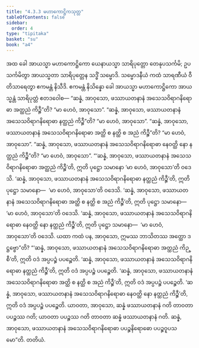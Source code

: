 ```yaml
---
title: "4.3.3 မဟာကောဋ္ဌိကသုတ္တ"
tableOfContents: false
sidebar:
  order: 4
type: "tipitaka"
basket: "su"
book: "a4"
---
```



<DynamicBreadcrumb />

<Division number="173" book="a4">

<Paragraph number="1028" book="a4">
အထ ခေါ အာယသ္မာ မဟာကောဋ္ဌိကော ယေနာယသ္မာ သာရိပုတ္တော တေနုပသင်္ကမိ; ဥပသင်္ကမိတွာ အာယသ္မတာ သာရိပုတ္တေန သဒ္ဓိံ သမ္မောဒိ. သမ္မောဒနီယံ ကထံ သာရဏီယံ ဝီတိသာရေတွာ ဧကမန္တံ နိသီဒိ. ဧကမန္တံ နိသိန္နော ခေါ အာယသ္မာ မဟာကောဋ္ဌိကော အာယသ္မန္တံ သာရိပုတ္တံ ဧတဒဝေါစ—
</Paragraph>

<Paragraph number="1029" book="a4">
“ဆန္နံ, အာဝုသော, ဖဿာယတနာနံ အသေသဝိရာဂနိရောဓာ အတ္ထညံ ကိဉ္စီ”တိ?
</Paragraph>

<Paragraph number="1030" book="a4">
“မာ ဟေဝံ, အာဝုသော”.
</Paragraph>

<Paragraph number="1031" book="a4">
“ဆန္နံ, အာဝုသော, ဖဿာယတနာနံ အသေသဝိရာဂနိရောဓာ နတ္ထညံ ကိဉ္စီ”တိ?
</Paragraph>

<Paragraph number="1032" book="a4">
“မာ ဟေဝံ, အာဝုသော”.
</Paragraph>

<Paragraph number="1033" book="a4">
“ဆန္နံ, အာဝုသော, ဖဿာယတနာနံ အသေသဝိရာဂနိရောဓာ အတ္ထိ စ နတ္ထိ စ အညံ ကိဉ္စီ”တိ?
</Paragraph>

<Paragraph number="1034" book="a4">
“မာ ဟေဝံ, အာဝုသော”.
</Paragraph>

<Paragraph number="1035" book="a4">
“ဆန္နံ, အာဝုသော, ဖဿာယတနာနံ အသေသဝိရာဂနိရောဓာ နေဝတ္ထိ နော နတ္ထညံ ကိဉ္စီ”တိ?
</Paragraph>

<Paragraph number="1036" book="a4">
“မာ ဟေဝံ, အာဝုသော”.
</Paragraph>

<Paragraph number="1037" book="a4">
“‘ဆန္နံ, အာဝုသော, ဖဿာယတနာနံ အသေသဝိရာဂနိရောဓာ အတ္ထညံ ကိဉ္စီ’တိ, ဣတိ ပုဋ္ဌော သမာနော ‘မာ ဟေဝံ, အာဝုသော’တိ ဝဒေသိ. ‘ဆန္နံ, အာဝုသော, ဖဿာယတနာနံ အသေသဝိရာဂနိရောဓာ နတ္ထညံ ကိဉ္စီ’တိ, ဣတိ ပုဋ္ဌော သမာနော—  ‘မာ ဟေဝံ, အာဝုသော’တိ ဝဒေသိ. ‘ဆန္နံ, အာဝုသော, ဖဿာယတနာနံ အသေသဝိရာဂနိရောဓာ အတ္ထိ စ နတ္ထိ စ အညံ ကိဉ္စီ’တိ, ဣတိ ပုဋ္ဌော သမာနော—  ‘မာ ဟေဝံ, အာဝုသော’တိ ဝဒေသိ. ‘ဆန္နံ, အာဝုသော, ဖဿာယတနာနံ အသေသဝိရာဂနိရောဓာ နေဝတ္ထိ နော နတ္ထညံ ကိဉ္စီ’တိ, ဣတိ ပုဋ္ဌော သမာနော—  ‘မာ ဟေဝံ, အာဝုသော’တိ ဝဒေသိ. ယထာ ကထံ ပန, အာဝုသော, ဣမဿ ဘာသိတဿ အတ္ထော ဒဋ္ဌဗ္ဗော”တိ?
</Paragraph>

<Paragraph number="1038" book="a4">
“‘ဆန္နံ, အာဝုသော, ဖဿာယတနာနံ အသေသဝိရာဂနိရောဓာ အတ္ထညံ ကိဉ္စီ’တိ, ဣတိ ဝဒံ အပ္ပပဉ္စံ ပပဉ္စေတိ. ‘ဆန္နံ, အာဝုသော, ဖဿာယတနာနံ အသေသဝိရာဂနိရောဓာ နတ္ထညံ ကိဉ္စီ’တိ, ဣတိ ဝဒံ အပ္ပပဉ္စံ ပပဉ္စေတိ. ‘ဆန္နံ, အာဝုသော, ဖဿာယတနာနံ အသေသဝိရာဂနိရောဓာ အတ္ထိ စ နတ္ထိ စ အညံ ကိဉ္စီ’တိ, ဣတိ ဝဒံ အပ္ပပဉ္စံ ပပဉ္စေတိ. ‘ဆန္နံ, အာဝုသော, ဖဿာယတနာနံ အသေသဝိရာဂနိရောဓာ နေဝတ္ထိ နော နတ္ထညံ ကိဉ္စီ’တိ, ဣတိ ဝဒံ အပ္ပပဉ္စံ ပပဉ္စေတိ. ယာဝတာ, အာဝုသော, ဆန္နံ ဖဿာယတနာနံ ဂတိ တာဝတာ ပပဉ္စဿ ဂတိ; ယာဝတာ ပပဉ္စဿ ဂတိ တာဝတာ ဆန္နံ ဖဿာယတနာနံ ဂတိ. ဆန္နံ, အာဝုသော, ဖဿာယတနာနံ အသေသဝိရာဂနိရောဓာ ပပဉ္စနိရောဓော ပပဉ္စဝူပသမော”တိ.

</Paragraph>
</Division>

<Paragraph number="1039" type="center" book="a4">
တတိယံ.
</Paragraph>